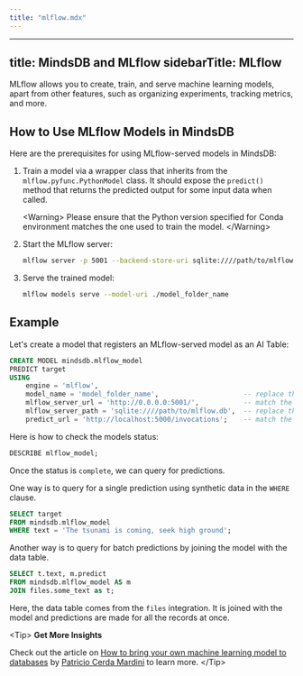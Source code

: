 ```yaml
---
title: "mlflow.mdx"
---
```


---
title: MindsDB and MLflow
sidebarTitle: MLflow
---

MLflow allows you to create, train, and serve machine learning models, apart from other features, such as organizing experiments, tracking metrics, and more.

## How to Use MLflow Models in MindsDB

Here are the prerequisites for using MLflow-served models in MindsDB:

1. Train a model via a wrapper class that inherits from the `mlflow.pyfunc.PythonModel` class. It should expose the `predict()` method that returns the predicted output for some input data when called.

    &lt;Warning&gt;
    Please ensure that the Python version specified for Conda environment matches the one used to train the model.
    &lt;/Warning&gt;

2. Start the MLflow server:

    ```bash
    mlflow server -p 5001 --backend-store-uri sqlite:////path/to/mlflow.db --default-artifact-root ./artifacts --host 0.0.0.0
    ```

3. Serve the trained model:

    ```bash
    mlflow models serve --model-uri ./model_folder_name
    ```

## Example

Let's create a model that registers an MLflow-served model as an AI Table:

```sql
CREATE MODEL mindsdb.mlflow_model
PREDICT target
USING
    engine = 'mlflow',
    model_name = 'model_folder_name',                     -- replace the model_folder_name variable with a real value
    mlflow_server_url = 'http://0.0.0.0:5001/',           -- match the port number with the MLflow server (point 2 in the previous section)
    mlflow_server_path = 'sqlite:////path/to/mlflow.db',  -- replace the path with a real value (here we use the sqlite database)
    predict_url = 'http://localhost:5000/invocations';    -- match the port number that serves the trained model (point 3 in the previous section)
```

Here is how to check the models status:

```sql
DESCRIBE mlflow_model;
```

Once the status is `complete`, we can query for predictions.

One way is to query for a single prediction using synthetic data in the `WHERE` clause.

```sql
SELECT target
FROM mindsdb.mlflow_model
WHERE text = 'The tsunami is coming, seek high ground';
```

Another way is to query for batch predictions by joining the model with the data table.

```sql
SELECT t.text, m.predict
FROM mindsdb.mlflow_model AS m
JOIN files.some_text as t;
```

Here, the data table comes from the `files` integration. It is joined with the model and predictions are made for all the records at once.

&lt;Tip&gt;
**Get More Insights**

Check out the article on [How to bring your own machine learning model to databases](https://medium.com/mindsdb/how-to-bring-your-own-machine-learning-model-to-databases-47a188d6db00) by [Patricio Cerda Mardini](https://medium.com/@paxcema) to learn more.
&lt;/Tip&gt;
